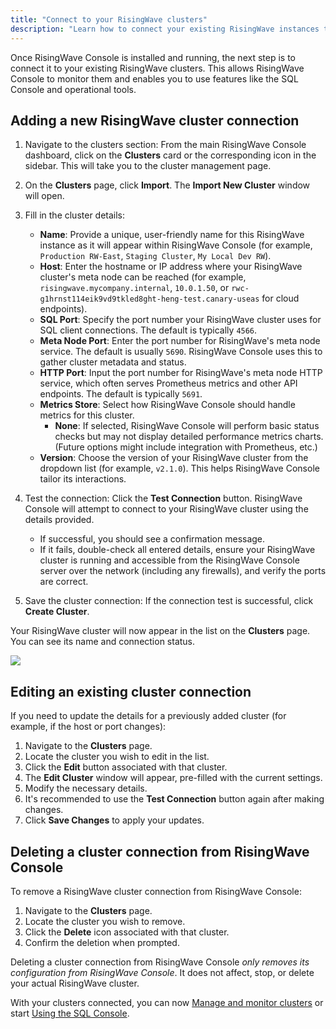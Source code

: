 ```yaml
---
title: "Connect to your RisingWave clusters"
description: "Learn how to connect your existing RisingWave instances to RisingWave Console by adding cluster details, testing connections, and managing these configurations."
---
```


Once RisingWave Console is installed and running, the next step is to connect it to your existing RisingWave clusters. This allows RisingWave Console to monitor them and enables you to use features like the SQL Console and operational tools.

## Adding a new RisingWave cluster connection

1.  Navigate to the clusters section: From the main RisingWave Console dashboard, click on the **Clusters** card or the corresponding icon in the sidebar. This will take you to the cluster management page.

2.  On the **Clusters** page, click **Import**. The **Import New Cluster** window will open.

3.  Fill in the cluster details:

    *   **Name**: Provide a unique, user-friendly name for this RisingWave instance as it will appear within RisingWave Console (for example, `Production RW-East`, `Staging Cluster`, `My Local Dev RW`).
    *   **Host**: Enter the hostname or IP address where your RisingWave cluster's meta node can be reached (for example, `risingwave.mycompany.internal`, `10.0.1.50`, or `rwc-g1hrnst114eik9vd9tkled8ght-heng-test.canary-useas` for cloud endpoints).
    *   **SQL Port**: Specify the port number your RisingWave cluster uses for SQL client connections. The default is typically `4566`.
    *   **Meta Node Port**: Enter the port number for RisingWave's meta node service. The default is usually `5690`. RisingWave Console uses this to gather cluster metadata and status.
    *   **HTTP Port**: Input the port number for RisingWave's meta node HTTP service, which often serves Prometheus metrics and other API endpoints. The default is typically `5691`.
    *   **Metrics Store**: Select how RisingWave Console should handle metrics for this cluster.
        *   **None**: If selected, RisingWave Console will perform basic status checks but may not display detailed performance metrics charts. (Future options might include integration with Prometheus, etc.)
    *   **Version**: Choose the version of your RisingWave cluster from the dropdown list (for example, `v2.1.0`). This helps RisingWave Console tailor its interactions.

4.  Test the connection: Click the **Test Connection** button. RisingWave Console will attempt to connect to your RisingWave cluster using the details provided.
    *   If successful, you should see a confirmation message.
    *   If it fails, double-check all entered details, ensure your RisingWave cluster is running and accessible from the RisingWave Console server over the network (including any firewalls), and verify the ports are correct.

5.  Save the cluster connection: If the connection test is successful, click **Create Cluster**.

Your RisingWave cluster will now appear in the list on the **Clusters** page. You can see its name and connection status.

<Frame>
<img src="/images/risingwave-console/risingwave-console-cluster-page.png" />
</Frame>

## Editing an existing cluster connection

If you need to update the details for a previously added cluster (for example, if the host or port changes):

1.  Navigate to the **Clusters** page.
2.  Locate the cluster you wish to edit in the list.
3.  Click the **Edit** button associated with that cluster.
4.  The **Edit Cluster** window will appear, pre-filled with the current settings.
5.  Modify the necessary details.
6.  It's recommended to use the **Test Connection** button again after making changes.
7.  Click **Save Changes** to apply your updates.

## Deleting a cluster connection from RisingWave Console

To remove a RisingWave cluster connection from RisingWave Console:

1.  Navigate to the **Clusters** page.
2.  Locate the cluster you wish to remove.
3.  Click the **Delete** icon associated with that cluster.
4.  Confirm the deletion when prompted.

<Info>Deleting a cluster connection from RisingWave Console *only removes its configuration from RisingWave Console*. It does not affect, stop, or delete your actual RisingWave cluster.</Info>

With your clusters connected, you can now [Manage and monitor clusters](/risingwave-console/manage-monitor-clusters) or start [Using the SQL Console](/risingwave-console/use-sql-console).